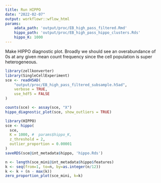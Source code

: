 ```yaml
---
title: Run HIPPO
date: "2022-02-07"
output: workflowr::wflow_html
params:
    adata_path: 'output/proc/EB_high_pass_filtered.Rmd'
    hippo_path: 'output/proc/EB_high_pass_hippo_clusters.Rds'
    hippo_K: 1000
---
```


Make HIPPO diagnostic plot. Broadly we should see an overabundance of 0s at any given mean count frequency since the cell population is super heterogeneous.

```r
library(zellkonverter)
library(SingleCellExperiment)
sce <- readH5AD(
    "output/proc/EB_high_pass_filtered_subsample.h5ad",
    verbose = TRUE,
    use_hdf5 = FALSE
)

counts(sce) <- assay(sce, "X")
hippo_diagnostic_plot(sce, show_outliers = TRUE)
```


```r
library(HIPPO)
sce <- hippo(
  sce,
  K = 1000, #  params$hippo_K,
  z_threshold = 2,
  outlier_proportion = 0.00001
)
saveRDS(sce@int_metadata$hippo, 'hippo.Rds')
```

```r
n <- length(sce_mini@int_metadata$hippo$features)
k <- seq(from=1, to=n, by=as.integer(n/12))
k <- k + (n - max(k))
zero_proportion_plot(sce_mini, k=k)
```

